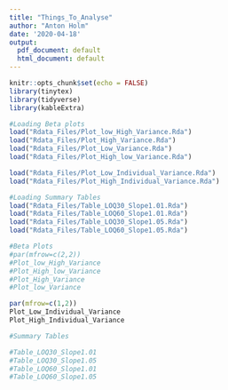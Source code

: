 ```yaml
---
title: "Things_To_Analyse"
author: "Anton Holm"
date: '2020-04-18'
output:
  pdf_document: default
  html_document: default
---
```


```r
knitr::opts_chunk$set(echo = FALSE)
library(tinytex)
library(tidyverse)
library(kableExtra)
```

```r
#Loading Beta plots
load("Rdata_Files/Plot_low_High_Variance.Rda")
load("Rdata_Files/Plot_High_Variance.Rda")
load("Rdata_Files/Plot_Low_Variance.Rda")
load("Rdata_Files/Plot_High_low_Variance.Rda")

load("Rdata_Files/Plot_Low_Individual_Variance.Rda")
load("Rdata_Files/Plot_High_Individual_Variance.Rda")

#Loading Summary Tables
load("Rdata_Files/Table_LOQ30_Slope1.01.Rda")
load("Rdata_Files/Table_LOQ60_Slope1.01.Rda")
load("Rdata_Files/Table_LOQ30_Slope1.05.Rda")
load("Rdata_Files/Table_LOQ60_Slope1.05.Rda")
```


```r
#Beta Plots
#par(mfrow=c(2,2))
#Plot_low_High_Variance
#Plot_High_low_Variance
#Plot_High_Variance
#Plot_low_Variance

par(mfrow=c(1,2))
Plot_Low_Individual_Variance
Plot_High_Individual_Variance
```


```r
#Summary Tables

#Table_LOQ30_Slope1.01
#Table_LOQ30_Slope1.05
#Table_LOQ60_Slope1.01
#Table_LOQ60_Slope1.05
```